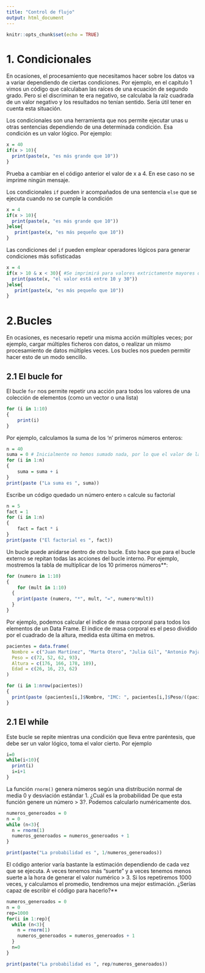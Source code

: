 ```yaml
---
title: "Control de flujo"
output: html_document
---
```


```r
knitr::opts_chunk$set(echo = TRUE)
```

# 1. Condicionales
En ocasiones, el procesamiento que necesitamos hacer sobre los datos va a variar dependiendo de ciertas condiciones. Por ejemplo, en el capítulo 1 vimos un código que calculaban las raíces de una ecuación de segundo grado. Pero si el discriminan te era negativo, se calculaba la raíz cuadrada de un valor negativo y los resultados no tenían sentido. Sería útil tener en cuenta esta situación.

Los condicionales son una herramienta que nos permite ejecutar unas u otras sentencias dependiendo de una determinada condición. Esa condición es un valor lógico. Por ejemplo:

```r
x = 40
if(x > 10){
  print(paste(x, "es más grande que 10"))
}
```

Prueba a cambiar en el código anterior el valor de x a 4. En ese caso no se imprime ningún mensaje.

Los condicionales `if` pueden ir acompañados de una sentencia `else` que se ejecuta cuando no se cumple la condición


```r
x = 4
if(x > 10){
  print(paste(x, "es más grande que 10"))
}else{
   print(paste(x, "es más pequeño que 10"))
}
```
Las condiciones del `if` pueden emplear operadores lógicos para generar condiciones más sofisticadas

```r
x = 4
if(x > 10 & x < 30){ #Se imprimirá para valores extrictamente mayores que 10 y estrictamente menores que 30
  print(paste(x, "el valor está entre 10 y 30"))
}else{
   print(paste(x, "es más pequeño que 10"))
}
```

# 2.Bucles
En ocasiones, es necesario repetir una misma acción múltiples veces; por ejemplo, cargar  múltiples ficheros con datos, o realizar un mismo procesamiento de datos múltiples veces. Los bucles nos pueden permitir hacer esto de un modo sencillo.

## 2.1 El bucle for

El bucle `for` nos permite repetir una acción para todos los valores de una colección de elementos (como un vector o una lista)

```r
for (i in 1:10)
{
    print(i)
}
```

Por ejemplo, calculamos la suma de los 'n' primeros números enteros:

```r
n = 40
suma = 0 # Inicialmente no hemos sumado nada, por lo que el valor de la suma es 0
for (i in 1:n)
{
    suma = suma + i
}
print(paste ("La suma es ", suma))
```

Escribe un código quedado un número entero `n` calcule su factorial

```r
n = 5
fact = 1
for (i in 1:n)
{
    fact = fact * i
}
print(paste ("El factorial es ", fact))

```
Un bucle puede anidarse dentro de otro bucle. Esto hace que para el bucle externo se repitan todas las acciones del bucle interno. Por ejemplo, mostremos la tabla de multiplicar de los 10 primeros números**:

```r
for (numero in 1:10)
{
    for (mult in 1:10)
  {
    print(paste (numero, "*", mult, "=", numero*mult))
  }
}

```
Por ejemplo, podemos calcular el índice de masa corporal para todos los elementos de un Data Frame. El índice de masa corporal es el peso dividido por el cuadrado de la altura, medida esta última en metros.

```r
pacientes = data.frame(
  Nombre = c("Juan Martínez", "Marta Otero", "Julia Gil", "Antonio Pajares"),
  Peso = c(72, 52, 62, 93),
  Altura = c(176, 166, 178, 189),
  Edad = c(26, 16, 23, 62)
)

for (i in 1:nrow(pacientes))
{
  print(paste (pacientes[i,]$Nombre, "IMC: ", pacientes[i,]$Peso/((pacientes[i,]$Altura/100)^2)))
}


```

## 2.1 El while
Este bucle se repite mientras una condición que lleva entre paréntesis, que debe ser un valor lógico, toma el valor cierto. Por ejemplo

```r
i=0
while(i<10){
  print(i)
  i=i+1
}

```
La función `rnorm()` genera números según una distribución normal de media 0 y desviación estándar 1. ¿Cuál es la probabilidad De que esta función genere un número > 3?. Podemos calcularlo numéricamente dos.

```r
numeros_generoados = 0
n = 0
while (n<3){
  n = rnorm(1)
  numeros_generoados = numeros_generoados + 1
}

print(paste("La probabilidad es ", 1/numeros_generoados))

```

El código anterior varía bastante la estimación dependiendo de cada vez que se ejecuta. A veces tenemos más "suerte" y a veces tenemos menos suerte a la hora de generar el valor numérico > 3. Si los repetiremos 1000 veces, y calculamos el promedio, tendremos  una mejor estimación. ¿Serías capaz de escribir el código para hacerlo?**

```r
numeros_generoados = 0
n = 0
rep=1000
for(i in 1:rep){
  while (n<3){
    n = rnorm(1)
    numeros_generoados = numeros_generoados + 1
  }
  n=0
}

print(paste("La probabilidad es ", rep/numeros_generoados))

```